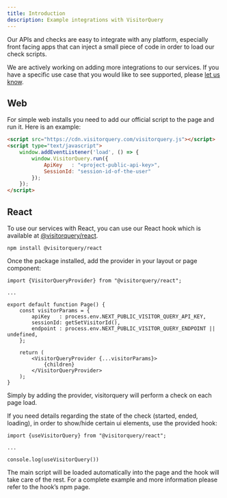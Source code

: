 ```yaml
---
title: Introduction
description: Example integrations with VisitorQuery
---
```


Our APIs and checks are easy to integrate with any platform, especially front facing apps that can inject a small piece of code in order to load our check scripts.

We are actively working on adding more integrations to our services. If you have a specific use case that you would like to see supported, please [let us know](https://visitorquery.com/support).

## Web

For simple web installs you need to add our official script to the page and run it. Here is an example:

```html
<script src="https://cdn.visitorquery.com/visitorquery.js"></script>
<script type="text/javascript">
	window.addEventListener('load', () => {
		window.VisitorQuery.run({
			ApiKey   : "<project-public-api-key>",
			SessionId: "session-id-of-the-user"
		});
	});
</script>
```


## React

To use our services with React, you can use our React hook which is available at [@visitorquery/react](https://www.npmjs.com/package/@visitorquery/react).

`npm install @visitorquery/react`

Once the package installed, add the provider in your layout or page component:

```tsx
import {VisitorQueryProvider} from "@visitorquery/react";
 
...
 
export default function Page() {
	const visitorParams = {
		apiKey   : process.env.NEXT_PUBLIC_VISITOR_QUERY_API_KEY,
		sessionId: getSetVisitorId(),
		endpoint : process.env.NEXT_PUBLIC_VISITOR_QUERY_ENDPOINT || undefined,
	};
 
	return (
		<VisitorQueryProvider {...visitorParams}>
            {children}
		</VisitorQueryProvider>
	);
}
```

Simply by adding the provider, visitorquery will perform a check on each page load.

If you need details regarding the state of the check (started, ended, loading), in order to show/hide certain ui elements, use the provided hook:

```tsx
import {useVisitorQuery} from "@visitorquery/react";
 
...
 
console.log(useVisitorQuery())
```

The main script will be loaded automatically into the page and the hook will take care of the rest. For a complete example and more information please refer to the hook’s npm page.